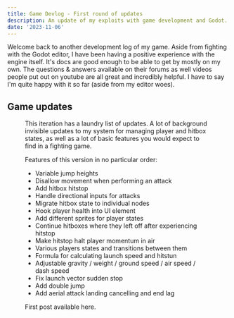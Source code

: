 ```yaml
---
title: Game Devlog - First round of updates
description: An update of my exploits with game development and Godot.
date: '2023-11-06'
---
```


Welcome back to another development log of my game. Aside from fighting with the Godot editor, I have been having a positive experience with the engine itself. It's docs are good enough to be able to get by mostly on my own. The questions & answers available on their forums as well videos people put out on youtube are all great and incredibly helpful. I have to say I'm quite happy with it so far (aside from my editor woes).

## Game updates

<Figure video="devlog-update-1.webm" caption="First set of updates to my game" />

This iteration has a laundry list of updates. A lot of background invisible updates to my system for managing player and hitbox states, as well as a lot of basic features you would expect to find in a fighting game.

Features of this version in no particular order:

- Variable jump heights
- Disallow movement when performing an attack
- Add hitbox hitstop
- Handle directional inputs for attacks
- Migrate hitbox state to individual nodes
- Hook player health into UI element
- Add different sprites for player states
- Continue hitboxes where they left off after experiencing hitstop
- Make hitstop halt player momentum in air
- Various players states and transitions between them
- Formula for calculating launch speed and hitstun
- Adjustable gravity / weight / ground speed / air speed / dash speed
- Fix launch vector sudden stop
- Add double jump
- Add aerial attack landing cancelling and end lag

First post available <InternalLink to="/blog/game-devlog-part-1">here</InternalLink>.
